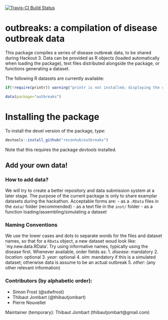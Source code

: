 [![Travis-CI Build Status](https://travis-ci.org/reconhub/outbreaks.svg?branch=master)](https://travis-ci.org/reconhub/outbreaks)

# outbreaks: a compilation of disease outbreak data

This package compiles a series of disease outbreak data, to be shared during Hackout 3.
Data can be provided as R objects (loaded automatically when loading the package), text files distributed alongside the package, or functions generating a dataset.

The following R datasets are currently available:
```r
if(!require(printr)) warning("printr is not installed; displaying the content of 'data(...)' may not work")
```

```r
data(package="outbreaks")
```

# Installing the package

To install the devel version of the package, type:
```r
devtools::install_github("reconhub/outbreaks")
```

Note that this requires the package *devtools* installed.




## Add your own data!

### How to add data?
We will try to create a better repository and data submission system at a later stage.
The purpose of the current package is only to share examplar datasets during the hackathon. 
Acceptable forms are:
- as a `.RData` files in the `data/` folder (recommended)
- as a text file in the `inst/` folder
- as a function loading/assembling/simulating a dataset

### Naming Conventions
We use the lower cases and dots to separate words for the files and dataset names, so that for a `RData` object, a new dataset woud look like: `my.new.data.RData'. Try using informative names, typically using the disease first. Whenever available, order fields as:
   1. *disease*: mandatory
   2. *location*: optional
   3. *year*: optional
   4. *sim*: mandatory if this is a simulated dataset; otherwise data is assume to be an actual outbreak
   5. *other*: (any other relevant information)


### Contributors (by alphabetic order):
- Simon Frost (@sdwfrost)
- Thibaut Jombart (@thibautjombart)
- Pierre Nouvellet

Maintainer (temporary): Thibaut Jombart (thibautjombart@gmail.com)
